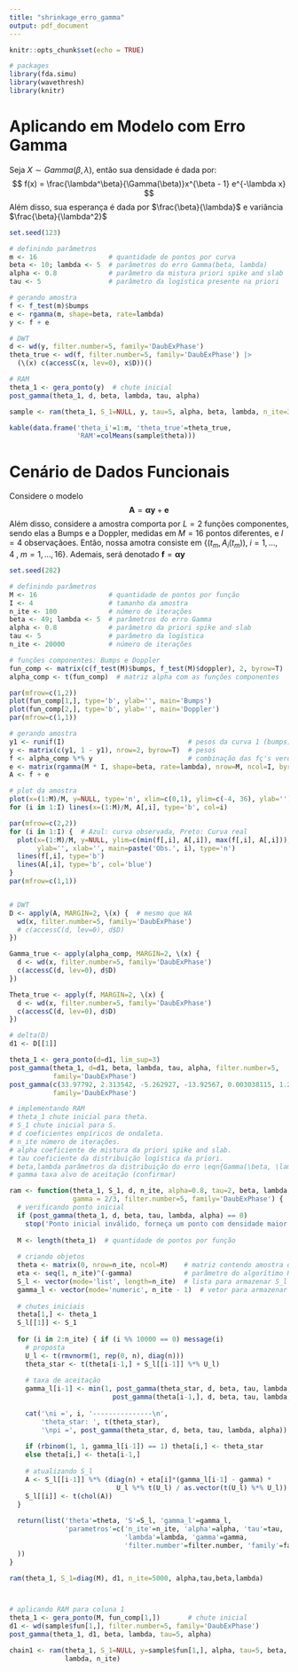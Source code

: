 ```yaml
---
title: "shrinkage_erro_gamma"
output: pdf_document
---
```


```r
knitr::opts_chunk$set(echo = TRUE)

# packages
library(fda.simu)
library(wavethresh)
library(knitr)
```

# Aplicando em Modelo com Erro Gamma
Seja $X \sim Gamma(\beta, \lambda)$, então sua densidade é dada por:
$$
f(x) = \frac{\lambda^\beta}{\Gamma(\beta)}x^{\beta - 1} e^{-\lambda x}
$$
Além disso, sua esperança é dada por $\frac{\beta}{\lambda}$ e variância $\frac{\beta}{\lambda^2}$


```r
set.seed(123)

# definindo parâmetros
m <- 16                  # quantidade de pontos por curva
beta <- 10; lambda <- 5  # parâmetros do erro Gamma(beta, lambda)
alpha <- 0.8             # parâmetro da mistura priori spike and slab
tau <- 5                 # parâmetro da logística presente na priori

# gerando amostra
f <- f_test(m)$bumps
e <- rgamma(m, shape=beta, rate=lambda)
y <- f + e

# DWT
d <- wd(y, filter.number=5, family='DaubExPhase')
theta_true <- wd(f, filter.number=5, family='DaubExPhase') |>
  (\(x) c(accessC(x, lev=0), x$D))()

# RAM
theta_1 <- gera_ponto(y)  # chute inicial
post_gamma(theta_1, d, beta, lambda, tau, alpha)

sample <- ram(theta_1, S_1=NULL, y, tau=5, alpha, beta, lambda, n_ite=30000)

kable(data.frame('theta_i'=1:m, 'theta_true'=theta_true,
                 'RAM'=colMeans(sample$theta)))
``` 


# Cenário de Dados Funcionais
Considere o modelo
$$\boldsymbol A = \boldsymbol\alpha \boldsymbol y + \boldsymbol e$$
Além disso, considere a amostra comporta por $L = 2$ funções componentes, sendo elas a Bumps e a Doppler, medidas em $M = 16$ pontos diferentes, e $I = 4$ observaçãoes. Então, nossa amotra consiste em $\{(t_m, A_i(t_m)), \; i=1,\dots,4 \;,\; m=1,\dots,16\}$. Ademais, será denotado $\boldsymbol f = \boldsymbol\alpha \boldsymbol y$


```r
set.seed(282)

# definindo parâmetros
M <- 16                  # quantidade de pontos por função
I <- 4                   # tamanho da amostra
n_ite <- 100             # número de iterações
beta <- 49; lambda <- 5  # parâmetros do erro Gamma
alpha <- 0.8             # parâmetro da priori spike and slab
tau <- 5                 # parâmetro da logística
n_ite <- 20000           # número de iterações

# funções componentes: Bumps e Doppler
fun_comp <- matrix(c(f_test(M)$bumps, f_test(M)$doppler), 2, byrow=T)
alpha_comp <- t(fun_comp)  # matriz alpha com as funções componentes

par(mfrow=c(1,2))
plot(fun_comp[1,], type='b', ylab='', main='Bumps')
plot(fun_comp[2,], type='b', ylab='', main='Doppler')
par(mfrow=c(1,1))

# gerando amostra
y1 <- runif(I)                               # pesos da curva 1 (bumps)
y <- matrix(c(y1, 1 - y1), nrow=2, byrow=T)  # pesos
f <- alpha_comp %*% y                        # combinação das fç's verdadeiras
e <- matrix(rgamma(M * I, shape=beta, rate=lambda), nrow=M, ncol=I, byrow=T)
A <- f + e

# plot da amostra
plot(x=(1:M)/M, y=NULL, type='n', xlim=c(0,1), ylim=c(-4, 36), ylab='')
for (i in 1:I) lines(x=(1:M)/M, A[,i], type='b', col=i)

par(mfrow=c(2,2))
for (i in 1:I) {  # Azul: curva observada, Preto: Curva real
  plot(x=(1:M)/M, y=NULL, ylim=c(min(f[,i], A[,i]), max(f[,i], A[,i])),
       ylab='', xlab='', main=paste('Obs.', i), type='n')
  lines(f[,i], type='b')
  lines(A[,i], type='b', col='blue')
}
par(mfrow=c(1,1))


# DWT
D <- apply(A, MARGIN=2, \(x) {  # mesmo que WA
  wd(x, filter.number=5, family='DaubExPhase')
  # c(accessC(d, lev=0), d$D)
})

Gamma_true <- apply(alpha_comp, MARGIN=2, \(x) {
  d <- wd(x, filter.number=5, family='DaubExPhase')
  c(accessC(d, lev=0), d$D)
})

Theta_true <- apply(f, MARGIN=2, \(x) {
  d <- wd(x, filter.number=5, family='DaubExPhase')
  c(accessC(d, lev=0), d$D)
})

# delta(D)
d1 <- D[[1]]

theta_1 <- gera_ponto(d=d1, lim_sup=3)
post_gamma(theta_1, d=d1, beta, lambda, tau, alpha, filter.number=5,
           family='DaubExPhase')
post_gamma(c(33.97792, 2.313542, -5.262927, -13.92567, 0.003038115, 1.204831, -3.835913, 2.171375, -1.997785, 0.344805, -2.323209, 9.863861, -7.79616, 0.7252064, 0.7353599, -1.577788), d=d1, beta, lambda, tau, alpha, filter.number=5,
           family='DaubExPhase')

# implementando RAM
# theta_1 chute inicial para theta.
# S_1 chute inicial para S.
# d coeficientes empíricos de ondaleta.
# n_ite número de iterações.
# alpha coeficiente de mistura da priori spike and slab.
# tau coeficiente da distribuição logística da priori.
# beta,lambda parâmetros da distribuição do erro \eqn{Gamma(\beta, \lambda)}.
# gamma taxa alvo de aceitação (confirmar)

ram <- function(theta_1, S_1, d, n_ite, alpha=0.8, tau=2, beta, lambda,
                gamma = 2/3, filter.number=5, family='DaubExPhase') {
  # verificando ponto inicial
  if (post_gamma(theta_1, d, beta, tau, lambda, alpha) == 0)
    stop('Ponto inicial inválido, forneça um ponto com densidade maior que 0.')
  
  M <- length(theta_1)  # quantidade de pontos por função
  
  # criando objetos
  theta <- matrix(0, nrow=n_ite, ncol=M)    # matriz contendo amostra de theta
  eta <- seq(1, n_ite)^(-gamma)             # parâmetro do algorítimo RAM
  S_l <- vector(mode='list', length=n_ite)  # lista para armazenar S_l
  gamma_l <- vector(mode='numeric', n_ite - 1)  # vetor para armazenar gamma_l
  
  # chutes iniciais
  theta[1,] <- theta_1
  S_l[[1]] <- S_1
  
  for (i in 2:n_ite) { if (i %% 10000 == 0) message(i)
    # proposta
    U_l <- t(rmvnorm(1, rep(0, n), diag(n)))
    theta_star <- t(theta[i-1,] + S_l[[i-1]] %*% U_l)
    
    # taxa de aceitação
    gamma_l[i-1] <- min(1, post_gamma(theta_star, d, beta, tau, lambda, alpha)/
                          post_gamma(theta[i-1,], d, beta, tau, lambda, alpha))
    
    cat('\ni =', i, '---------------\n',
        'theta_star: ', t(theta_star),
        '\npi =', post_gamma(theta_star, d, beta, tau, lambda, alpha))
    
    if (rbinom(1, 1, gamma_l[i-1]) == 1) theta[i,] <- theta_star
    else theta[i,] <- theta[i-1,]
    
    # atualizando S_l
    A <- S_l[[i-1]] %*% (diag(n) + eta[i]*(gamma_l[i-1] - gamma) *
                           U_l %*% t(U_l) / as.vector(t(U_l) %*% U_l)) %*% t(S_l[[i-1]])
    S_l[[i]] <- t(chol(A))
  }
  
  return(list('theta'=theta, 'S'=S_l, 'gamma_l'=gamma_l,
              'parametros'=c('n_ite'=n_ite, 'alpha'=alpha, 'tau'=tau, 'beta'=beta,
                             'lambda'=lambda, 'gamma'=gamma,
                             'filter.number'=filter.number, 'family'=family)
  ))
}

ram(theta_1, S_1=diag(M), d1, n_ite=5000, alpha,tau,beta,lambda)



# aplicando RAM para coluna 1
theta_1 <- gera_ponto(M, fun_comp[1,])       # chute inicial
d1 <- wd(sample$fun[1,], filter.number=5, family='DaubExPhase')
post_gamma(theta_1, d1, beta, lambda, tau=5, alpha)

chain1 <- ram(theta_1, S_1=NULL, y=sample$fun[1,], alpha, tau=5, beta,
              lambda, n_ite)

```





